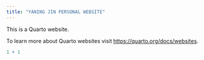```yaml
---
title: "YANING JIN PERSONAL WEBSITE"
---
```


This is a Quarto website.

To learn more about Quarto websites visit <https://quarto.org/docs/websites>.

```r
1 + 1
```
